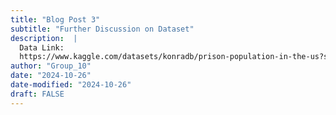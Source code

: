 ```yaml
---
title: "Blog Post 3"
subtitle: "Further Discussion on Dataset"
description:  |
  Data Link:
  https://www.kaggle.com/datasets/konradb/prison-population-in-the-us?select=populations_states.csv
author: "Group_10"
date: "2024-10-26"
date-modified: "2024-10-26"
draft: FALSE
---
```


